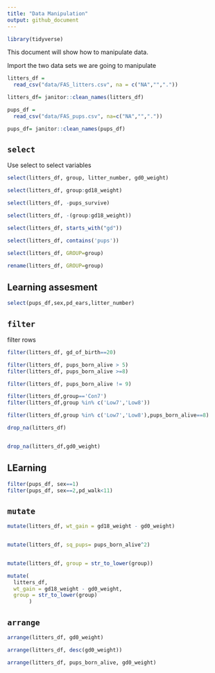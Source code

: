 ```yaml
---
title: "Data Manipulation"
output: github_document
---
```



```r
library(tidyverse)
```

This document will show how to manipulate data. 

Import the two data sets we are going to manipulate

```r
litters_df = 
  read_csv("data/FAS_litters.csv", na = c("NA","","."))

litters_df= janitor::clean_names(litters_df)

pups_df =
  read_csv("data/FAS_pups.csv", na=c("NA","","."))

pups_df= janitor::clean_names(pups_df)
```


## `select`
Use select to select variables
```r
select(litters_df, group, litter_number, gd0_weight)
```
```r
select(litters_df, group:gd18_weight)

```

```r

select(litters_df, -pups_survive)
```
```r
select(litters_df, -(group:gd18_weight))

```


```r
select(litters_df, starts_with("gd"))

select(litters_df, contains('pups'))
```

```r
select(litters_df, GROUP=group)

rename(litters_df, GROUP=group)
```

## Learning assesment 
```r
select(pups_df,sex,pd_ears,litter_number)
```

## `filter`
filter rows 

```r
filter(litters_df, gd_of_birth==20)
```

```r
filter(litters_df, pups_born_alive > 5)
filter(litters_df, pups_born_alive >=8)
```

```r
filter(litters_df, pups_born_alive != 9)
```

```r
filter(litters_df,group=='Con7')
filter(litters_df,group %in% c('Low7','Low8'))
```

```r
filter(litters_df,group %in% c('Low7','Low8'),pups_born_alive==8)
```

```r
drop_na(litters_df)


drop_na(litters_df,gd0_weight)
```
## LEarning 

```r
filter(pups_df, sex==1)
filter(pups_df, sex==2,pd_walk<11)
```

## `mutate`
```r
mutate(litters_df, wt_gain = gd18_weight - gd0_weight)


mutate(litters_df, sq_pups= pups_born_alive^2)


mutate(litters_df, group = str_to_lower(group))

mutate(
  litters_df,
  wt_gain = gd18_weight - gd0_weight,
  group = str_to_lower(group)
       )
```

## `arrange`

```r
arrange(litters_df, gd0_weight)

arrange(litters_df, desc(gd0_weight))

arrange(litters_df, pups_born_alive, gd0_weight)
```

